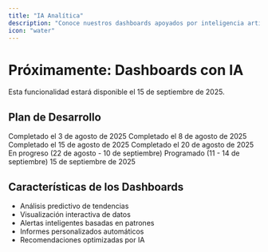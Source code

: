 ```yaml
---
title: "IA Analítica"
description: "Conoce nuestros dashboards apoyados por inteligencia artificial"
icon: "water"
---
```


# Próximamente: Dashboards con IA

<Note>
  Esta funcionalidad estará disponible el 15 de septiembre de 2025.
</Note>

## Plan de Desarrollo

<Steps>
  <Step title="Análisis de Datos">
    Completado el 3 de agosto de 2025
  </Step>
  <Step title="Diseño de Visualizaciones">
    Completado el 8 de agosto de 2025
  </Step>
  <Step title="Implementación de Algoritmos de IA">
    Completado el 15 de agosto de 2025
  </Step>
  <Step title="Desarrollo de Dashboards">
    Completado el 20 de agosto de 2025
  </Step>
  <Step title="Pruebas y Validación">
    En progreso (22 de agosto - 10 de septiembre)
  </Step>
  <Step title="Ajustes Finales">
    Programado (11 - 14 de septiembre)
  </Step>
  <Step title="Lanzamiento">
    15 de septiembre de 2025
  </Step>
</Steps>

## Características de los Dashboards

- Análisis predictivo de tendencias
- Visualización interactiva de datos
- Alertas inteligentes basadas en patrones
- Informes personalizados automáticos
- Recomendaciones optimizadas por IA
